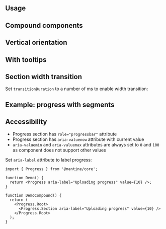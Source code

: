 

## Usage

<Demo data={ProgressDemos.usage} />

## Compound components

<Demo data={ProgressDemos.compound} />

## Vertical orientation

<Demo data={ProgressDemos.vertical} />

## With tooltips

<Demo data={ProgressDemos.tooltips} />

## Section width transition

Set `transitionDuration` to a number of ms to enable width transition:

<Demo data={ProgressDemos.transition} />

## Example: progress with segments

<Demo data={ProgressDemos.segments} />

<StylesApiSelectors component="Progress" />

<Demo data={ProgressDemos.stylesApi} />

## Accessibility

- Progress section has `role="progressbar"` attribute
- Progress section has `aria-valuenow` attribute with current value
- `aria-valuemin` and `aria-valuemax` attributes are always set to `0` and `100` as component does not support other values

Set `aria-label` attribute to label progress:

```tsx
import { Progress } from '@mantine/core';

function Demo() {
  return <Progress aria-label="Uploading progress" value={10} />;
}

function DemoCompound() {
  return (
    <Progress.Root>
      <Progress.Section aria-label="Uploading progress" value={10} />
    </Progress.Root>
  );
}
```
